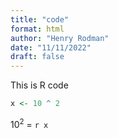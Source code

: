 ```yaml
---
title: "code"
format: html
author: "Henry Rodman"
date: "11/11/2022"
draft: false
---
```


This is R code

```r
x <- 10 ^ 2
```

$10^2$ = `r x`